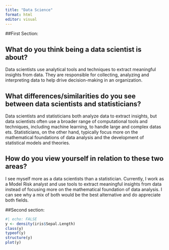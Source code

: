 ```yaml
---
title: "Data Science"
format: html
editor: visual
---
```

##First Section:

## What do you think being a data scientist is about?

Data scientists use analytical tools and techniques to extract meaningful insights from data. They are responsible for collecting, analyzing and interpreting data to help drive decision-making in an organization.

## What differences/similarities do you see between data scientists and statisticians?

Data scientists and statisticians both analyze data to extract insights, but data scientists often use a broader range of computational tools and techniques, including machine learning, to handle large and complex datas ets. Statisticians, on the other hand, typically focus more on the mathematical foundations of data analysis and the development of statistical models and theories.

## How do you view yourself in relation to these two areas?

I see myself more as a data scientists than a statistician. Currently, I work as a Model Risk analyst and use tools to extract meaningful insights from data instead of focusing more on the mathematical foundation of data analysis. I can see why a mix of both would be the best alternative and do appreciate both fields.


##Second section:

```r
#| echo: FALSE
y <- density(iris$Sepal.Length)
class(y)
typeof(y)
structure(y)
plot(y)

```
